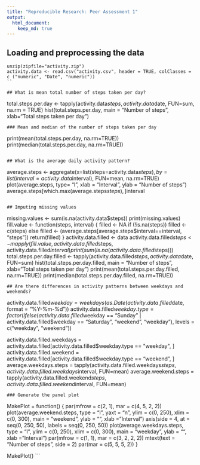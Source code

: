 ```yaml
---
title: "Reproducible Research: Peer Assessment 1"
output: 
  html_document:
    keep_md: true
---
```



## Loading and preprocessing the data
```
unzip(zipfile="activity.zip")
activity.data <- read.csv("activity.csv", header = TRUE, colClasses = c ("numeric", "Date", "numeric"))
``

## What is mean total number of steps taken per day?
```
total.steps.per.day <- tapply(activity.data$steps, activity.data$date, FUN=sum, na.rm = TRUE)
hist(total.steps.per.day, main = "Number of steps", xlab="Total steps taken per day")
```
### Mean and median of the number of steps taken per day

```
print(mean(total.steps.per.day, na.rm=TRUE))
print(median(total.steps.per.day, na.rm=TRUE))
```

## What is the average daily activity pattern?
```
average.steps <- aggregate(x=list(steps=activity.data$steps), by=list(interval=activity.data$interval),
                             FUN=mean, na.rm=TRUE)
plot(average.steps, type= "l", xlab = "Interval", ylab = "Number of steps")
average.steps[which.max(average.steps$steps),]$interval
```

## Imputing missing values
```
missing.values <- sum(is.na(activity.data$steps))
print(missing.values)
fill.value <- function(steps, interval) {
  filled <- NA
  if (!is.na(steps))
    filled <- c(steps)
  else
    filled <- (average.steps[average.steps$interval==interval, "steps"])
  return(filled)
}
activity.data.filled <- data
activity.data.filled$steps <- mapply(fill.value, activity.data.filled$steps, activity.data.filled$interval)
print(sum(is.na(activity.data.filled$steps)))
total.steps.per.day.filled <- tapply(activity.data.filled$steps, activity.data$date, FUN=sum)
hist(total.steps.per.day.filled, main = "Number of steps", xlab="Total steps taken per day")
print(mean(total.steps.per.day.filled, na.rm=TRUE))
print(median(total.steps.per.day.filled, na.rm=TRUE))
```
## Are there differences in activity patterns between weekdays and weekends?
```
activity.data.filled$weekday = weekdays(as.Date(activity.data.filled$date, format = "%Y-%m-%d"))
activity.data.filled$weekday.type = factor(ifelse(activity.data.filled$weekday == "Sunday" | activity.data.filled$weekday == 
                                                    "Saturday", "weekend", "weekday"), levels = c("weekday", "weekend"))

activity.data.filled.weekdays = activity.data.filled[activity.data.filled$weekday.type == "weekday", ]
activity.data.filled.weekend = activity.data.filled[activity.data.filled$weekday.type == "weekend", ]
average.weekdays.steps = tapply(activity.data.filled.weekdays$steps, activity.data.filled.weekdays$interval, FUN=mean)
average.weekend.steps = tapply(activity.data.filled.weekend$steps, activity.data.filled.weekend$interval, FUN=mean)
```
### Generate the panel plot
```
MakePlot = function() {
  par(mfrow = c(2, 1), mar = c(4, 5, 2, 2))
  plot(average.weekend.steps, type = "l", yaxt = "n", ylim = c(0, 
                                                                        250), xlim = c(0, 300), main = "weekend", ylab = "", xlab = "Interval")
  axis(side = 4, at = seq(0, 250, 50), labels = seq(0, 250, 50))
  plot(average.weekdays.steps, type = "l", ylim = c(0, 250), xlim = c(0, 
                                                                               300), main = "weekday", ylab = "", xlab = "Interval")
  par(mfrow = c(1, 1), mar = c(3, 2, 2, 2))
  mtext(text = "Number of steps", side = 2)
  par(mar = c(5, 5, 5, 2))
}

MakePlot()
```
